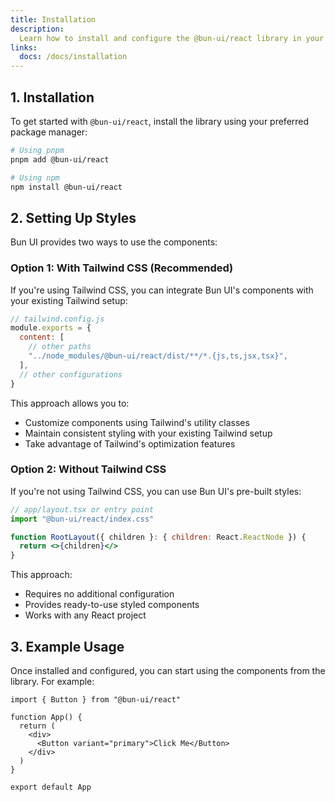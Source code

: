 ```yaml
---
title: Installation
description:
  Learn how to install and configure the @bun-ui/react library in your project.
links:
  docs: /docs/installation
---
```


## 1. Installation

To get started with `@bun-ui/react`, install the library using your preferred
package manager:

```bash
# Using pnpm
pnpm add @bun-ui/react

# Using npm
npm install @bun-ui/react
```

## 2. Setting Up Styles

Bun UI provides two ways to use the components:

### Option 1: With Tailwind CSS (Recommended)

If you're using Tailwind CSS, you can integrate Bun UI's components with your existing Tailwind setup:

```js
// tailwind.config.js
module.exports = {
  content: [
    // other paths
    "../node_modules/@bun-ui/react/dist/**/*.{js,ts,jsx,tsx}",
  ],
  // other configurations
}
```

This approach allows you to:

- Customize components using Tailwind's utility classes
- Maintain consistent styling with your existing Tailwind setup
- Take advantage of Tailwind's optimization features

### Option 2: Without Tailwind CSS

If you're not using Tailwind CSS, you can use Bun UI's pre-built styles:

```jsx
// app/layout.tsx or entry point
import "@bun-ui/react/index.css"

function RootLayout({ children }: { children: React.ReactNode }) {
  return <>{children}</>
}
```

This approach:

- Requires no additional configuration
- Provides ready-to-use styled components
- Works with any React project

## 3. Example Usage

Once installed and configured, you can start using the components from the
library. For example:

```tsx
import { Button } from "@bun-ui/react"

function App() {
  return (
    <div>
      <Button variant="primary">Click Me</Button>
    </div>
  )
}

export default App
```
